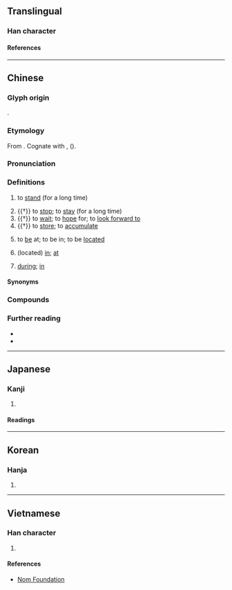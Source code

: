 {{also|伫|仃}}
{{character info}}
==Translingual==

===Han character===
{{Han char|rn=9|rad=人|as=05|sn=7|four=23221|canj=OJMN|ids=⿰亻宁}}

====References====
{{Han ref|kx=0097.220|dkj=00496|dj=0206.110|hdz=10139.020|uh=4F47}}

----

==Chinese==
{{zh-forms|s=伫|alt=竚,𡀐,𥩽,在-Min Nan,置-Min Nan,㑏-erroneous}}

===Glyph origin===
{{Han etym}}
{{Han compound|人|宁|c1=s|c2=p|t1=man|ls=psc}}.

===Etymology===
From {{inh|zh|sit-pro|*s-ta-t||to put; to place}}. Cognate with {{och-l|著|id=2+4+5}}, {{och-l|署}} ({{zh-ref|Schuessler, 2007}}).

===Pronunciation===
{{zh-pron
|m=zhù
|m-s=
|dg=
|c=cyu5
|c-t=cui4
|g=
|h=gd=du3
|j=
|mb=
|md=tṳ̄
|mn=xm,zz,kh,tn,tc,yl,km,hc,sg:tī/xm,zz,tp,mg:tū/qz,lk:tǐr/sx,sg:tīr/jj,ph:tǐ
|mn_note=Xiamen, Zhangzhou: tī - vernacular; tū - literary
|mn-t=diu6/diu2
|w=3zr
|x=
|mc=y
|oc=y
|ma=y
|cat=v,mn:prep
}}

===Definitions===
{{zh-hanzi}}

# {{lb|zh|literary}} to [[stand]] (for a long time)
# {{†}} to [[stop]]; to [[stay]] (for a long time)
# {{†}} to [[wait]]; to [[hope]] for; to [[look forward to]]
# {{†}} to [[store]]; to [[accumulate]]
# {{lb|zh|Hokkien}} to [[be]] at; to be in; to be [[locate]]d
# {{lb|zh|Hokkien}} (located) [[in]]; [[at]]
# {{lb|zh|Hokkien}} [[during]]; [[in]]

====Synonyms====
{{zh-dial|在}}

===Compounds===
{{zh-der|佇咧|佇苦停辛|企佇之心|佇候佳音|佇結之情|盈盈佇立|鶴立企佇|佇立|企佇|佇足|佇候|延佇|倚門佇望|佇眙|停辛佇苦|凝佇|欽佇|躊佇}}

===Further reading===
* {{thcwd|2871}}
* {{thcwda|268}}

----

==Japanese==

===Kanji===
{{ja-kanji|grade=|rs=人05}}

# {{rfdef|ja|sort=人05}}

====Readings====
{{ja-readings
|goon=じょ<ぢよ
|kanon=ちょ<ちよ
|kun=たたず-む
}}

----

==Korean==

===Hanja===
{{ko-hanja|저}}

# {{rfdef|ko|sort=人05}}

----

==Vietnamese==

===Han character===
{{vi-readings|reading=[[giữ]], [[trữ]]|rs=人05}}

# {{rfdef|vi|sort=人05}}

====References====
* [http://nomfoundation.org/common/nom_details.php?codepoint=4f47 Nom Foundation]
